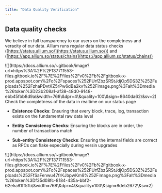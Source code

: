 ```yaml
---
title: "Data Quality Verification"
---
```


## Data quality checks

We believe in full transparency to our users on the completness and veracity of our data. Allium runs regular data status checks ([https://status.allium.so/](https://status.allium.so/)) and ([https://app.allium.so/status/chains](https://app.allium.so/status/chains))
<Frame>
![](https://docs.allium.so/~gitbook/image?url=https%3A%2F%2F137711553-files.gitbook.io%2F%7E%2Ffiles%2Fv0%2Fb%2Fgitbook-x-prod.appspot.com%2Fo%2Fspaces%252FUrfZbzSRStJdjOp5DS3Z%252Fuploads%252FzhaPDvtKZ5rPw6dBa2kv%252Fimage.png%3Falt%3Dmedia%26token%3D23b208a1-af38-48d0-9148-ebb45fbb8d9a\&width=768\&dpr=4\&quality=100\&sign=8640da62\&sv=2)
</Frame>
Check the completness of the data in realtime on our status page

* **Existence Checks**: Ensuring that every block, trace, log, transaction exists on the fundamental raw data level

* **Entity Consistency Checks**: Ensuring the blocks are in order, the number of transactions match

* **Sub-entity Consistency Checks:&#x20;**&#x45;nsuring the internal fields are correct as RPCs can flake especially during versin upgrades
<Frame>
![](https://docs.allium.so/~gitbook/image?url=https%3A%2F%2F137711553-files.gitbook.io%2F%7E%2Ffiles%2Fv0%2Fb%2Fgitbook-x-prod.appspot.com%2Fo%2Fspaces%252FUrfZbzSRStJdjOp5DS3Z%252Fuploads%252FfSaFenwu47frKJbpwKm6%252Fimage.png%3Falt%3Dmedia%26token%3Df35d08fc-8184-435a-bbf2-62e5a81ff51b\&width=768\&dpr=4\&quality=100\&sign=8deb2672\&sv=2)
</Frame>

